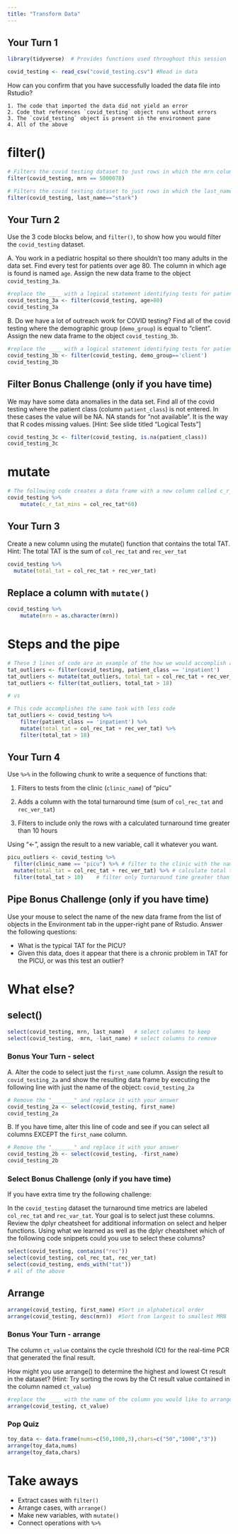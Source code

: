 ```yaml
---
title: "Transform Data"
---
```


## Your Turn 1

```r
library(tidyverse)  # Provides functions used throughout this session

covid_testing <- read_csv("covid_testing.csv") #Read in data
```

How can you confirm that you have successfully loaded the data file into Rstudio?

	1. The code that imported the data did not yield an error
	2. Code that references `covid_testing` object runs without errors
	3. The `covid_testing` object is present in the environment pane
	4. All of the above

# filter()

```r
# Filters the covid testing dataset to just rows in which the mrn column is equal to 5000078
filter(covid_testing, mrn == 5000078)
```

```r
# Filters the covid testing dataset to just rows in which the last_name column is equal to "stark"
filter(covid_testing, last_name=="stark")
```

## Your Turn 2

Use the 3 code blocks below, and `filter()`, to show how you would filter the `covid_testing` dataset.

A. You work in a pediatric hospital so there shouldn't too many adults in the data set. Find every test for patients over age 80. The column in which age is found is named `age`. Assign the new data frame to the object `covid_testing_3a`.
```r
#replace the ____ with a logical statement identifying tests for patients greater than 80
covid_testing_3a <- filter(covid_testing, age>80) 
covid_testing_3a
```

B. Do we have a lot of outreach work for COVID testing? Find all of the covid testing where the demographic group (`demo_group`) is equal to "client". Assign the new data frame to the object `covid_testing_3b`.
```r
#replace the ____ with a logical statement identifying tests for patients with demo_group equal to "client"
covid_testing_3b <- filter(covid_testing, demo_group=='client')
covid_testing_3b
```

## Filter Bonus Challenge (only if you have time)

We may have some data anomalies in the data set. Find all of the covid testing where the patient class (column `patient_class`) is not entered. In these cases the value will be NA. NA stands for "not available". It is the way that R codes missing values.  [Hint: See slide titled "Logical Tests"]
```r
covid_testing_3c <- filter(covid_testing, is.na(patient_class))
covid_testing_3c
```

# mutate

```r
# The following code creates a data frame with a new column called c_r_tat_mins which contains the collect to receive TAT quantified in minutes.
covid_testing %>%
	mutate(c_r_tat_mins = col_rec_tat*60)
```

## Your Turn 3
Create a new column using the mutate() function that contains the total TAT. 
Hint: The total TAT is the sum of `col_rec_tat` and `rec_ver_tat`

```r
covid_testing %>% 
  mutate(total_tat = col_rec_tat + rec_ver_tat)
```

## Replace a column with `mutate()`

```r
covid_testing %>%
	mutate(mrn = as.character(mrn))
```

# Steps and the pipe

```r
# These 3 lines of code are an example of the how we would accomplish a multi-step analysis based on what we've learned so far. 
tat_outliers <- filter(covid_testing, patient_class == 'inpatient')
tat_outliers <- mutate(tat_outliers, total_tat = col_rec_tat + rec_ver_tat)
tat_outliers <- filter(tat_outliers, total_tat > 18)

# vs

# This code accomplishes the same task with less code
tat_outliers <- covid_testing %>% 
	filter(patient_class == 'inpatient') %>% 
	mutate(total_tat = col_rec_tat + rec_ver_tat) %>%   
	filter(total_tat > 18)

```

## Your Turn 4

Use `%>%` in the following chunk to write a sequence of functions that: 

1. Filters to tests from the clinic (`clinic_name`) of "picu"

2. Adds a column with the total turnaround time (sum of `col_rec_tat` and `rec_ver_tat`)

3. Filters to include only the rows with a calculated turnaround time greater than 10 hours

Using "<-", assign the result to a new variable, call it whatever you want.

```r
picu_outliers <- covid_testing %>% 
  filter(clinic_name == "picu") %>% # filter to the clinic with the name "picu"
  mutate(total_tat = col_rec_tat + rec_ver_tat) %>% # calculate total turnaround time
  filter(total_tat > 10)    # filter only turnaround time greater than 10 hours
```

## Pipe Bonus Challenge (only if you have time)

Use your mouse to select the name of the new data frame from the list of objects in the Environment tab in the upper-right pane of Rstudio. Answer the following questions:

- What is the typical TAT for the PICU?
- Given this data, does it appear that there is a chronic problem in TAT for the PICU, or was this test an outlier?

# What else?

## select()

```r
select(covid_testing, mrn, last_name)   # select columns to keep
select(covid_testing, -mrn, -last_name) # select columns to remove 
```

### Bonus Your Turn - select

A. Alter the code to select just the `first_name` column. Assign the result to `covid_testing_2a` and show the resulting data frame by executing the following line with just the name of the object: `covid_testing_2a` 

```r
# Remove the "_______" and replace it with your answer
covid_testing_2a <- select(covid_testing, first_name)
covid_testing_2a
```

B. If you have time, alter this line of code and see if you can select all columns EXCEPT the `first_name` column.

```r
# Remove the "_______" and replace it with your answer
covid_testing_2b <- select(covid_testing, -first_name)
covid_testing_2b
```

### Select Bonus Challenge (only if you have time)

If you have extra time try the following challenge:

In the `covid_testing` dataset the turnaround time metrics are labeled `col_rec_tat` and `rec_var_tat`. Your goal is to select just these columns. Review the dplyr cheatsheet for additional information on select and helper functions. Using what we learned as well as the dplyr cheatsheet which of the following code snippets could you use to select these columns?

```r
select(covid_testing, contains("rec"))
select(covid_testing, col_rec_tat, rec_ver_tat)
select(covid_testing, ends_with("tat"))
# all of the above
```

## Arrange

```r
arrange(covid_testing, first_name) #Sort in alphabetical order
arrange(covid_testing, desc(mrn))  #Sort from largest to smallest MRN
```

### Bonus Your Turn - arrange

The column `ct_value` contains the cycle threshold (Ct) for the real-time PCR that generated the final result.

How might you use arrange() to determine the highest and lowest Ct result in the dataset? (Hint: Try sorting the rows by the Ct result value contained in the column named `ct_value`) 

```r
#replace the ____ with the name of the column you would like to arrange the dataframe by.
arrange(covid_testing, ct_value)
```

### Pop Quiz

```r
toy_data <- data.frame(nums=c(50,1000,3),chars=c("50","1000","3"))
arrange(toy_data,nums)
arrange(toy_data,chars)
```

# Take aways

* Extract cases with `filter()`  
* Arrange cases, with `arrange()`  
* Make new variables, with `mutate()`  
* Connect operations with `%>%`  
